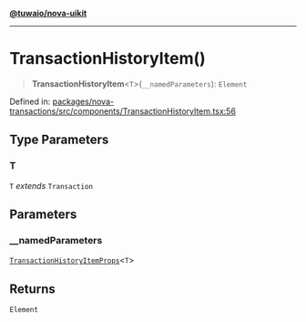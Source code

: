 [**@tuwaio/nova-uikit**](../../../README.md)

***

# TransactionHistoryItem()

> **TransactionHistoryItem**\<`T`\>(`__namedParameters`): `Element`

Defined in: [packages/nova-transactions/src/components/TransactionHistoryItem.tsx:56](https://github.com/TuwaIO/nova-uikit/blob/1de20634cb4fa6020b9658ccb5e4f94cd501a495/packages/nova-transactions/src/components/TransactionHistoryItem.tsx#L56)

## Type Parameters

### T

`T` *extends* `Transaction`

## Parameters

### \_\_namedParameters

[`TransactionHistoryItemProps`](../type-aliases/TransactionHistoryItemProps.md)\<`T`\>

## Returns

`Element`
